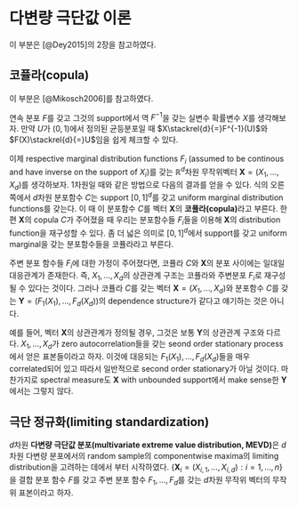 # 다변량 극단값 이론 {#mevtheory}

이 부분은 [@Dey2015]의 2장을 참고하였다.

## 코퓰라(copula)

이 부분은 [@Mikosch2006]를 참고하였다.

연속 분포 $F$를 갖고 그것의 support에서 역 $F^{-1}$을 갖는 실변수 확률변수 $X$를 생각해보자. 만약 $U$가 $(0,1)$에서 정의된 균등분포일 때 $X\stackrel{d}{=}F^{-1}(U)$와 $F(X)\stackrel{d}{=}U$임을 쉽게 체크할 수 있다.

이제 respective marginal distribution functions $F_{i}$ (assumed to be continous and have inverse on the support of $X_{i}$)를 갖는 $\mathbb{R}^{d}$차원 무작위벡터 $\mathbf{X}=(X_{1},\ldots, X_{d})$를 생각하보자. 1차원일 때와 같은 방법으로 다음의 결과를 얻을 수 있다.
\begin{align*} 
P(X_{1}\leq F_{1}^{-1}(x_{1}),\ldots, X_{d}\leq F_{d}^{-1}(x_{d})) &=  P(F_{1}(X_{1})\leq x_{1}, \ldots, F_{d}(X_{d})\leq x_{d}) \\ 
 &= C(x_{1},\ldots, x_{d}).
\end{align*}
식의 오른쪽에서 $d$차원 분포함수 $C$는 support $[0,1]^{d}$를 갖고 uniform marginal distribution functions를 갖는다. 이 때 이 분포함수 $C$를 벡터 $\mathbf{X}$의 **코퓰라(copula)**라고 부른다. 한편 $\mathbf{X}$의 copula $C$가 주어졌을 때 우리는 분포함수들 $F_{i}$들을 이용해 $\mathbf{X}$의 distribution function을 재구성할 수 있다.
\begin{align*} 
P(X_{1}\leq y_{1}, \ldots, X_{d}\leq y_{d}) &=  P(F_{1}(X_{1})\leq F_{1}(y_{1}), \ldots, F_{d}(X_{d})\leq F_{d}(y_{d})) \\ 
 &= C(F_{1}(y_{1}),\ldots,F_{d}(y_{d})).
\end{align*}
좀 더 넓은 의미로 $[0,1]^{d}$에서 support를 갖고 uniform marginal을 갖는 분포함수들을 코퓰라라고 부른다.

주변 분포 함수들 $F_{i}$에 대한 가정이 주어졌다면, 코퓰라 $C$와 $\mathbf{X}$의 분포 사이에는 일대일 대응관계가 존재한다. 즉, $X_{1},\ldots, X_{d}$의 상관관계 구조는 코퓰라와 주변분포 $F_{i}$로 재구성될 수 있다는 것이다. 그러나 코퓰라 $C$를 갖는 벡터 $\mathbf{X}=(X_{1},\ldots, X_{d})$와 분포함수 $C$를 갖는 $\mathbf{Y}=(F_{1}(X_{1}), \ldots, F_{d}(X_{d}))$의 dependence structure가 같다고 얘기하는 것은 아니다.

예를 들어, 벡터 $\mathbf{X}$의 상관관계가 정의될 경우, 그것은 보통 $\mathbf{Y}$의 상관관계 구조와 다르다. $X_{1},\ldots, X_{d}$가 zero autocorrelation들을 갖는 seond order stationary process에서 얻은 표본들이라고 하자. 이것에 대응되는 $F_{1}(X_{1}), \ldots, F_{d}(X_{d})$들을 매우 correlated되어 있고 따라서 일반적으로 second order stationary가 아닐 것이다. 마찬가지로 spectral measure도 $\mathbf{X}$ with unbounded support에서 make sense한 $\mathbf{Y}$에서는 그렇지 않다.


## 극단 정규화(limiting standardization)

$d$차원 **다변량 극단값 분포(multivariate extreme value distribution, MEVD)**은 $d$차원 다변량 분포에서의 random sample의 componentwise maxima의 limiting distribution을 고려하는 데에서 부터 시작하였다. $\{\mathbf{X}_{i}=(X_{i,1},\ldots, X_{i,d}): i=1,\ldots, n \}$을 결합 분포 함수 $F$를 갖고 주변 분포 함수 $F_{1}, \ldots, F_{d}$를 갖는 $d$차원 무작위 벡터의 무작위 표본이라고 하자.


